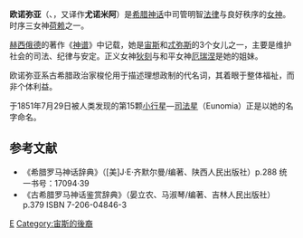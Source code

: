 '''欧诺弥亚'''（{{lang-el|Εὐνομία}}、{{lang-la|Eunomia}}，又译作'''尤诺米阿'''）是[[希腊神话|希腊神话]]中司管明智[[法律|法律]]与良好秩序的[[女神|女神]]。时序三女神[[荷赖|荷赖]]之一。

[[赫西俄德|赫西俄德]]的著作《[[神谱|神谱]]》中记载，她是[[宙斯|宙斯]]和[[忒弥斯|忒弥斯]]的3个女儿之一，主要是维护社会的司法、纪律与安定。正义女神[[狄刻|狄刻]]与和平女神[[厄瑞涅|厄瑞涅]]是她的姐妹。

欧诺弥亚系古希腊政治家梭伦用于描述理想政制的代名词，其着眼于整体福祉，而非个体利益。

于1851年7月29日被人类发现的第15颗[[小行星|小行星]]—[[司法星|司法星]]（Eunomia）正是以她的名字命名。

== 参考文献 ==
*《希腊罗马神话辞典》（[美]J·E·齐默尔曼/编著、陕西人民出版社）p.288 统一书号：17094·39
*《古希腊罗马神话鉴赏辞典》（晏立农、马淑琴/编著、吉林人民出版社）p.379 ISBN 7-206-04846-3

{{神話小作品}}
{{希臘神話諸神}}
[[Category:希腊女神|E]]
[[Category:宙斯的後裔|Category:宙斯的後裔]]